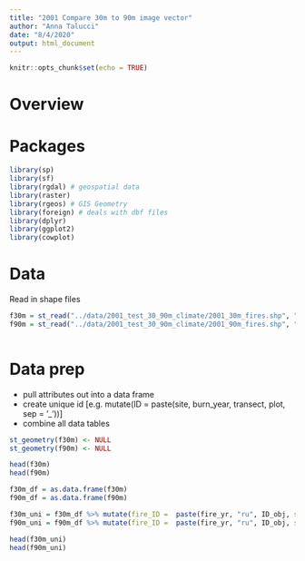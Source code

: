 ```yaml
---
title: "2001 Compare 30m to 90m image vector"
author: "Anna Talucci"
date: "8/4/2020"
output: html_document
---
```



```r
knitr::opts_chunk$set(echo = TRUE)
```

# Overview


# Packages


```r
library(sp)
library(sf)
library(rgdal) # geospatial data
library(raster)
library(rgeos) # GIS Geometry
library(foreign) # deals with dbf files
library(dplyr)
library(ggplot2)
library(cowplot)
```

# Data 

Read in shape files


```r
f30m = st_read("../data/2001_test_30_90m_climate/2001_30m_fires.shp", "2001_30m_fires") 
f90m = st_read("../data/2001_test_30_90m_climate/2001_90m_fires.shp", "2001_90m_fires") 
 
```

# Data prep
- pull attributes out into a data frame
- create unique id [e.g. mutate(ID =  paste(site, burn_year, transect, plot, sep = '_'))]
- combine all data tables

```r
st_geometry(f30m) <- NULL
st_geometry(f90m) <- NULL

```

```r
head(f30m)
head(f90m)
```

```r
f30m_df = as.data.frame(f30m)
f90m_df = as.data.frame(f90m)

```


```r
f30m_uni = f30m_df %>% mutate(fire_ID =  paste(fire_yr, "ru", ID_obj, sep = '_'))
f90m_uni = f90m_df %>% mutate(fire_ID =  paste(fire_yr, "ru", ID_obj, sep = '_'))

```


```r
head(f30m_uni)
head(f90m_uni)
```

